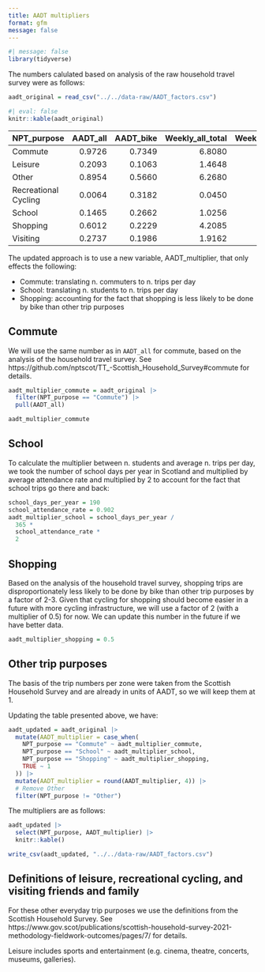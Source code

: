 ```yaml
---
title: AADT multipliers
format: gfm
message: false
---
```


```r
#| message: false
library(tidyverse)
```

The numbers calulated based on analysis of the raw household travel survey were as follows:

```r
aadt_original = read_csv("../../data-raw/AADT_factors.csv")
```

```r
#| eval: false
knitr::kable(aadt_original)
```

| NPT_purpose          | AADT_all | AADT_bike | Weekly_all_total | Weekly_bike_total |
|:---------------------|---------:|----------:|-----------------:|------------------:|
| Commute              |   0.9726 |    0.7349 |           6.8080 |            5.1446 |
| Leisure              |   0.2093 |    0.1063 |           1.4648 |            0.7444 |
| Other                |   0.8954 |    0.5660 |           6.2680 |            3.9619 |
| Recreational Cycling |   0.0064 |    0.3182 |           0.0450 |            2.2274 |
| School               |   0.1465 |    0.2662 |           1.0256 |            1.8635 |
| Shopping             |   0.6012 |    0.2229 |           4.2085 |            1.5601 |
| Visiting             |   0.2737 |    0.1986 |           1.9162 |            1.3899 |

The updated approach is to use a new variable, AADT_multiplier, that only effects the following:

- Commute: translating n. commuters to n. trips per day
- School: translating n. students to n. trips per day
- Shopping: accounting for the fact that shopping is less  likely to be done by bike than other trip purposes

## Commute

We will use the same number as in `AADT_all` for commute, based on the analysis of the household travel survey.
See https://github.com/nptscot/TT_-Scottish_Household_Survey#commute for details.

```r
aadt_multiplier_commute = aadt_original |>
  filter(NPT_purpose == "Commute") |>
  pull(AADT_all)
```


```r
aadt_multiplier_commute
```

## School

To calculate the multiplier between n. students and average n. trips per day, we took the number of school days per year in Scotland and multiplied by average attendance rate and multiplied by 2 to account for the fact that school trips go there and back:

```r
school_days_per_year = 190
school_attendance_rate = 0.902
aadt_multiplier_school = school_days_per_year /
  365 * 
  school_attendance_rate *
  2
```

## Shopping

Based on the analysis of the household travel survey, shopping trips are disproportionately less likely to be done by bike than other trip purposes by a factor of 2-3.
Given that cycling for shopping should become easier in a future with more cycling infrastructure, we will use a factor of 2 (with a multiplier of 0.5) for now.
We can update this number in the future if we have better data.

```r
aadt_multiplier_shopping = 0.5
```

## Other trip purposes

The basis of the trip numbers per zone were taken from the Scottish Household Survey and are already in units of AADT, so we will keep them at 1.

Updating the table presented above, we have:


```r
aadt_updated = aadt_original |>
  mutate(AADT_multiplier = case_when(
    NPT_purpose == "Commute" ~ aadt_multiplier_commute,
    NPT_purpose == "School" ~ aadt_multiplier_school,
    NPT_purpose == "Shopping" ~ aadt_multiplier_shopping,
    TRUE ~ 1
  )) |>
  mutate(AADT_multiplier = round(AADT_multiplier, 4)) |>
  # Remove Other
  filter(NPT_purpose != "Other")

```

The multipliers are as follows:

```r
aadt_updated |>
  select(NPT_purpose, AADT_multiplier) |>
  knitr::kable()
```


```r
write_csv(aadt_updated, "../../data-raw/AADT_factors.csv")
```

## Definitions of leisure, recreational cycling, and visiting friends and family

For these other everyday trip purposes we use the definitions from the Scottish Household Survey.
See https://www.gov.scot/publications/scottish-household-survey-2021-methodology-fieldwork-outcomes/pages/7/ for details.

Leisure includes sports and entertainment (e.g. cinema, theatre, concerts, museums, galleries).

